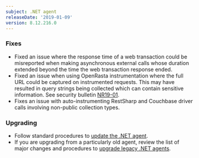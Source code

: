 ```yaml
---
subject: .NET agent
releaseDate: '2019-01-09'
version: 8.12.216.0
---
```


### Fixes

* Fixed an issue where the response time of a web transaction could be misreported when making asynchronous external calls whose duration extended beyond the time the web transaction response ended.
* Fixed an issue when using OpenRasta instrumentation where the full URL could be captured on instrumented requests. This may have resulted in query strings being collected which can contain sensitive information. See security bulletin [NR19-01](https://docs.newrelic.com/docs/using-new-relic/new-relic-security/security-bulletins/security-bulletin-nr19-01).
* Fixes an issue with auto-instrumenting RestSharp and Couchbase driver calls involving non-public collection types.

### Upgrading

* Follow standard procedures to [update the .NET agent](/docs/agents/net-agent/installation-configuration/update-net-agent).
* If you are upgrading from a particularly old agent, review the list of major changes and procedures to [upgrade legacy .NET agents](/docs/agents/net-agent/troubleshooting/upgrade-legacy-net-agents).
